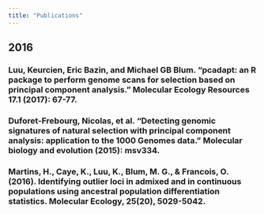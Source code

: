 ```yaml
---
title: "Publications"
---
```


## 2016

### Luu, Keurcien, Eric Bazin, and Michael GB Blum. "pcadapt: an R package to perform genome scans for selection based on principal component analysis." Molecular Ecology Resources 17.1 (2017): 67-77.
 <a href="http://onlinelibrary.wiley.com/doi/10.1111/1755-0998.12592/full" aria-hidden="true"></i></a>

### Duforet-Frebourg, Nicolas, et al. "Detecting genomic signatures of natural selection with principal component analysis: application to the 1000 Genomes data." Molecular biology and evolution (2015): msv334.
 <a href="https://academic.oup.com/mbe/article/33/4/1082/2579427/Detecting-Genomic-Signatures-of-Natural-Selection" aria-hidden="true"></i></a>

### Martins, H., Caye, K., Luu, K., Blum, M. G., & Francois, O. (2016). Identifying outlier loci in admixed and in continuous populations using ancestral population differentiation statistics. Molecular Ecology, 25(20), 5029-5042.
 <a href="http://onlinelibrary.wiley.com/doi/10.1111/mec.13822/full" aria-hidden="true"></i></a>
